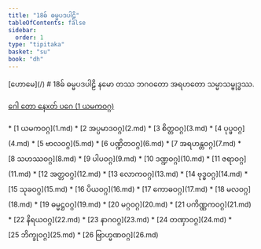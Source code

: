 ```yaml
---
title: "18ဓ် ဓမ္မပဒပါဠိ"
tableOfContents: false
sidebar:
  order: 1
type: "tipitaka"
basket: "su"
book: "dh"
---
```



<Paragraph type="center" book="dh">
[ဟောမေ](/)
</Paragraph>

<Paragraph type="center" book="dh">
# 18ဓ် ဓမ္မပဒပါဠိ
</Paragraph>

<Paragraph number="1" type="center" book="dh">
နမော တဿ ဘဂဝတော အရဟတော သမ္မာသမ္ဗုဒ္ဓဿ.

[ဂေါ တော နေxတ် ပဂေ (1 ယမကဝဂ္ဂ)](1.md)



</Paragraph>

<TableOfContents book="dh" section="18">
* [1 ယမကဝဂ္ဂ](1.md)
* [2 အပ္ပမာဒဝဂ္ဂ](2.md)
* [3 စိတ္တဝဂ္ဂ](3.md)
* [4 ပုပ္ဖဝဂ္ဂ](4.md)
* [5 ဗာလဝဂ္ဂ](5.md)
* [6 ပဏ္ဍိတဝဂ္ဂ](6.md)
* [7 အရဟန္တဝဂ္ဂ](7.md)
* [8 သဟဿဝဂ္ဂ](8.md)
* [9 ပါပဝဂ္ဂ](9.md)
* [10 ဒဏ္ဍဝဂ္ဂ](10.md)
* [11 ဇရာဝဂ္ဂ](11.md)
* [12 အတ္တဝဂ္ဂ](12.md)
* [13 လောကဝဂ္ဂ](13.md)
* [14 ဗုဒ္ဓဝဂ္ဂ](14.md)
* [15 သုခဝဂ္ဂ](15.md)
* [16 ပိယဝဂ္ဂ](16.md)
* [17 ကောဓဝဂ္ဂ](17.md)
* [18 မလဝဂ္ဂ](18.md)
* [19 ဓမ္မဋ္ဌဝဂ္ဂ](19.md)
* [20 မဂ္ဂဝဂ္ဂ](20.md)
* [21 ပကိဏ္ဏကဝဂ္ဂ](21.md)
* [22 နိရယဝဂ္ဂ](22.md)
* [23 နာဂဝဂ္ဂ](23.md)
* [24 တဏှာဝဂ္ဂ](24.md)
* [25 ဘိက္ခုဝဂ္ဂ](25.md)
* [26 ဗြာဟ္မဏဝဂ္ဂ](26.md)
</TableOfContents>